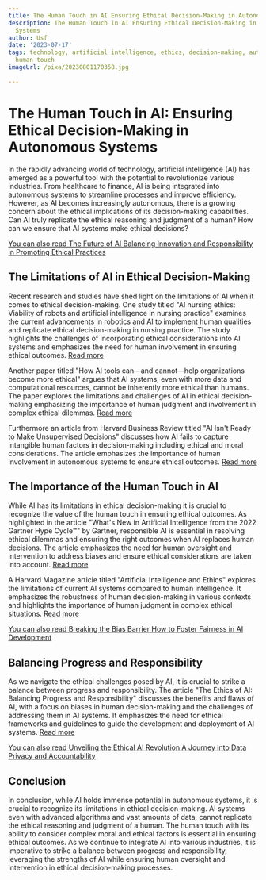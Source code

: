 ```yaml
---
title: The Human Touch in AI Ensuring Ethical Decision-Making in Autonomous Systems
description: The Human Touch in AI Ensuring Ethical Decision-Making in Autonomous
  Systems
author: Usf
date: '2023-07-17'
tags: technology, artificial intelligence, ethics, decision-making, autonomous systems,
  human touch
imageUrl: /pixa/20230801170358.jpg

---
```

# The  Human Touch in AI: Ensuring Ethical  Decision-Making  in Autonomous Systems

In the rapidly advancing world of technology, artificial  intelligence (AI)  has emerged as  a powerful tool with the potential to revolutionize various industries. From healthcare to finance, AI is being integrated into autonomous systems to streamline processes and improve efficiency. However, as  AI becomes increasingly autonomous, there is a growing concern about the ethical implications of its  decision-making capabilities. Can AI truly replicate the ethical reasoning  and judgment of a human? How  can we ensure that AI systems make ethical decisions?

[You can also read The Future of AI Balancing Innovation and Responsibility in Promoting Ethical Practices](The%20Future%20of%20AI%20Balancing%20Innovation%20and%20Responsibility%20in%20Promoting%20Ethical%20Practices)


## The Limitations of AI in Ethical Decision-Making

Recent research and studies have shed light on the limitations of AI when it comes to ethical decision-making. One study titled "AI nursing ethics: Viability of robots and artificial intelligence in nursing  practice" examines the  current advancements in robotics and AI to implement human qualities and replicate ethical decision-making in nursing practice. The study highlights the challenges  of incorporating ethical  considerations into AI systems and emphasizes the  need for human involvement in ensuring  ethical outcomes. [Read more](https://www.sciencedaily.com/releases/2023/07/230710113848.htm)

Another paper titled "How AI tools can—and cannot—help organizations become more ethical" argues that  AI systems, even with more  data and computational resources, cannot be inherently more ethical than humans. The paper explores the limitations and  challenges of AI in ethical decision-making emphasizing the importance of human judgment  and involvement in complex ethical  dilemmas. [Read more](https://www.frontiersin.org/articles/10.3389/frai.2023.1093712/full)

Furthermore an article from  Harvard Business Review titled "AI Isn't Ready  to Make Unsupervised Decisions" discusses how AI fails to capture  intangible human factors in decision-making including ethical  and moral considerations. The article emphasizes the importance of human  involvement in autonomous systems to ensure ethical outcomes. [Read more](https://hbr.org/2022/09/ai-isnt-ready-to-make-unsupervised-decisions)

## The  Importance of  the Human Touch in AI

While AI has its limitations in  ethical  decision-making  it is crucial to recognize the value of the human touch in ensuring ethical outcomes. As highlighted in the article "What's New in Artificial Intelligence from the 2022 Gartner Hype Cycle™" by Gartner, responsible  AI is essential in  resolving ethical dilemmas and ensuring the right outcomes when AI replaces human decisions. The article emphasizes the need for  human oversight and intervention to address biases and ensure ethical considerations are taken into account. [Read more](https://www.gartner.com/en/articles/what-s-new-in-artificial-intelligence-from-the-2022-gartner-hype-cycle)

A Harvard Magazine article  titled "Artificial Intelligence and Ethics" explores the  limitations of current AI systems compared to human  intelligence. It emphasizes the robustness of human decision-making in various contexts  and highlights the importance of human judgment in complex ethical situations. [Read  more](https://www.harvardmagazine.com/2019/01/artificial-intelligence-limitations)

[You can also read Breaking the Bias Barrier How to Foster Fairness in AI Development](Breaking%20the%20Bias%20Barrier%20How%20to%20Foster%20Fairness%20in%20AI%20Development)


## Balancing Progress and  Responsibility

As we navigate the ethical challenges  posed  by AI, it is crucial  to strike a balance between progress  and  responsibility.  The article "The Ethics  of  AI: Balancing Progress and Responsibility" discusses the benefits and flaws of AI, with a focus  on biases in human decision-making and the challenges of addressing  them in  AI systems. It emphasizes the need for ethical frameworks and guidelines to guide the development and deployment of AI systems. [Read more](https://codete.com/blog/ethics-of-ai-balancing-progress-and-responsibility)

[You can also read Unveiling  the Ethical AI Revolution A  Journey into Data Privacy and Accountability](Unveiling%20the%20Ethical%20AI%20Revolution%20A%20Journey%20into%20Data%20Privacy%20and%20Accountability)


## Conclusion

In conclusion, while AI holds  immense potential in autonomous systems, it  is crucial to recognize its limitations  in ethical decision-making.  AI systems even with advanced algorithms and vast amounts of data, cannot replicate the ethical reasoning  and judgment of a human. The human touch with its ability to consider  complex moral and ethical  factors is essential in ensuring ethical outcomes. As we continue to integrate AI into various industries, it is imperative  to strike a  balance between progress and responsibility, leveraging the strengths of AI while ensuring human oversight and intervention in ethical decision-making processes.